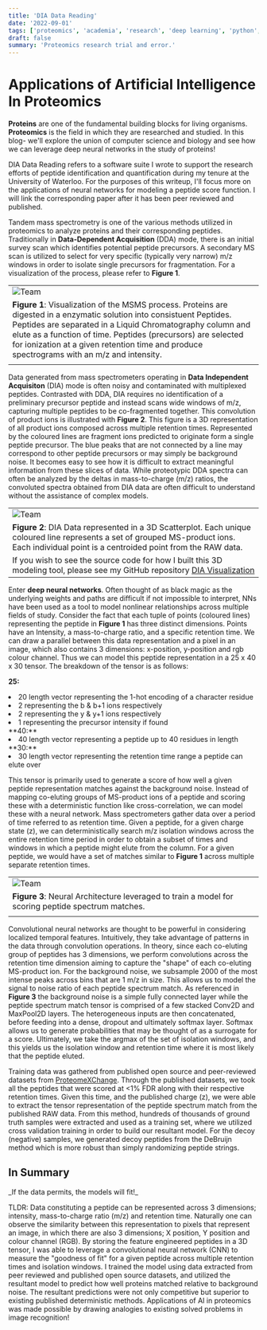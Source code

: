 ```yaml
---
title: 'DIA Data Reading'
date: '2022-09-01'
tags: ['proteomics', 'academia', 'research', 'deep learning', 'python', 'tensorflow']
draft: false
summary: 'Proteomics research trial and error.'
---
```


# Applications of Artificial Intelligence In Proteomics

**Proteins** are one of the fundamental building blocks for living organisms. **Proteomics** is the field in which they are researched and studied. In this blog- we'll explore the union of computer science and biology and see how we can leverage deep neural networks in the study of proteins!

DIA Data Reading refers to a software suite I wrote to support the research efforts of peptide identification and quantification during my tenure at the University of Waterloo. For the purposes of this writeup, I'll focus more on the applications of neural networks for modeling a peptide score function. I will link the corresponding paper after it has been peer reviewed and published.

Tandem mass spectrometry is one of the various methods utilized in proteomics to analyze proteins and their corresponding peptides. Traditionally in **Data-Dependent Acquisition** (DDA) mode, there is an initial survey scan which identifies potential peptide precursors. A secondary MS scan is utilized to select for very specific (typically very narrow) m/z windows in order to isolate single precursors for fragmentation. For a visualization of the process, please refer to **Figure 1**.

|                                                                                                                                                                                                                                                                                                                                                     |
| --------------------------------------------------------------------------------------------------------------------------------------------------------------------------------------------------------------------------------------------------------------------------------------------------------------------------------------------------- |
| <Image alt="Team" src="/static/images/dia-data-reading-blog/mass_spec_background.png" width={960} height={540} />                                                                                                                                                                                                                                   |
| **Figure 1**: Visualization of the MSMS process. Proteins are digested in a enzymatic solution into consistuent Peptides. Peptides are separated in a Liquid Chromatography column and elute as a function of time. Peptides (precursors) are selected for ionization at a given retention time and produce spectrograms with an m/z and intensity. |
|                                                                                                                                                                                                                                                                                                                                                     |

Data generated from mass spectrometers operating in **Data Independent Acquisiton** (DIA) mode is often noisy and contaminated with multiplexed peptides. Contrasted with DDA, DIA requires no identification of a preliminary precursor peptide and instead scans wide windows of m/z, capturing multiple peptides to be co-fragmented together. This convolution of product ions is illustrated with **Figure 2**. This figure is a 3D representation of all product ions composed across multiple retention times. Represented by the coloured lines are fragment ions predicted to originate form a single peptide precursor. The blue peaks that are not connected by a line may correspond to other peptide precursors or may simply be background noise. It becomes easy to see how it is difficult to extract meaningful information from these slices of data. While proteotypic DDA spectra can often be analyzed by the deltas in mass-to-charge (m/z) ratios, the convoluted spectra obtained from DIA data are often difficult to understand without the assistance of complex models.

|                                                                                                                                                                                               |
| --------------------------------------------------------------------------------------------------------------------------------------------------------------------------------------------- |
| <Image alt="Team" src="/static/images/dia-data-reading-blog/dia_data.png" width={800} height={650} />                                                                                         |
| **Figure 2**: DIA Data represented in a 3D Scatterplot. Each unique coloured line represents a set of grouped MS-product ions. Each individual point is a centroided point from the RAW data. |
| If you wish to see the source code for how I built this 3D modeling tool, please see my GitHub repository [DIA Visualization](https://github.com/JRWu/dia_visualization/)                     |

Enter **deep neural networks**. Often thought of as black magic as the underlying weights and paths are difficult if not impossible to interpret, NNs have been used as a tool to model nonlinear relationships across multiple fields of study. Consider the fact that each tuple of points (coloured lines) representing the peptide in **Figure 1** has three distinct dimensions. Points have an Intensity, a mass-to-charge ratio, and a specific retention time. We can draw a parallel between this data representation and a pixel in an image, which also contains 3 dimensions: x-position, y-position and rgb colour channel. Thus we can model this peptide representation in a 25 x 40 x 30 tensor. The breakdown of the tensor is as follows:

**25:**

<li>20 length vector representing the 1-hot encoding of a character residue </li>
<li>2 representing the b & b+1 ions respectively </li>
<li>2 representing the y & y+1 ions respectively </li>
<li>1 representing the precursor intensity if found </li>
**40:**
<li>40 length vector representing a peptide up to 40 residues in length </li>
**30:**
<li>30 length vector representing the retention time range a peptide can elute over </li>

This tensor is primarily used to generate a score of how well a given peptide representation matches against the background noise. Instead of mapping co-eluting groups of MS-product ions of a peptide and scoring these with a deterministic function like cross-correlation, we can model these with a neural network. Mass spectrometers gather data over a period of time referred to as retention time. Given a peptide, for a given charge state (z), we can deterministically search m/z isolation windows across the entire retention time period in order to obtain a subset of times and windows in which a peptide might elute from the column. For a given peptide, we would have a set of matches similar to **Figure 1** across multiple separate retention times.

|                                                                                                                           |
| ------------------------------------------------------------------------------------------------------------------------- |
| <Image alt="Team" src="/static/images/dia-data-reading-blog/architecture_with_background.png" width={954} height={532} /> |
| **Figure 3**: Neural Architecture leveraged to train a model for scoring peptide spectrum matches.                        |
|                                                                                                                           |

Convolutional neural networks are thought to be powerful in considering localized temporal features. Intuitively, they take advantage of patterns in the data through convolution operations. In theory, since each co-eluting group of peptides has 3 dimensions, we perform convolutions across the retention time dimension aiming to capture the "shape" of each co-eluting MS-product ion. For the background noise, we subsample 2000 of the most intense peaks across bins that are 1 m/z in size. This allows us to model the signal to noise ratio of each peptide spectrum match. As referenced in **Figure 3** the background noise is a simple fully connected layer while the peptide spectrum match tensor is comprised of a few stacked Conv2D and MaxPool2D layers. The heterogeneous inputs are then concatenated, before feeding into a dense, dropout and ultimately softmax layer. Softmax allows us to generate probabilities that may be thought of as a surrogate for a score. Ultimately, we take the argmax of the set of isolation windows, and this yields us the isolation window and retention time where it is most likely that the peptide eluted.

Training data was gathered from published open source and peer-reviewed datasets from [ProteomeXChange](http://www.proteomexchange.org/). Through the published datasets, we took all the peptides that were scored at \<1\% FDR along with their respective retention times. Given this time, and the published charge (z), we were able to extract the tensor representation of the peptide spectrum match from the published RAW data. From this method, hundreds of thousands of ground truth samples were extracted and used as a training set, where we utilized cross validation training in order to build our resultant model. For the decoy (negative) samples, we generated decoy peptides from the DeBruijn method which is more robust than simply randomizing peptide strings.

<h2>In Summary</h2>
_If the data permits, the models will fit!_

TLDR: Data constituting a peptide can be represented across 3 dimensions; intensity, mass-to-charge ratio
(m/z) and retention time. Naturally one can observe the similarity between this representation to pixels
that represent an image, in which there are also 3 dimensions; X position, Y position and colour channel
(RGB). By storing the feature engineered peptides in a 3D tensor, I was able to leverage a convolutional
neural network (CNN) to measure the "goodness of fit" for a given peptide across multiple retention times
and isolation windows. I trained the model using data extracted from peer reviewed and published open
source datasets, and utilized the resultant model to predict how well proteins matched relative to background
noise. The resultant predictions were not only competitive but superior to existing published deterministic
methods. Applications of AI in proteomics was made possible by drawing analogies to existing solved problems in image recognition!
